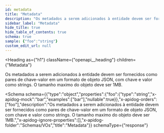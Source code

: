 ```yaml
---
id: metadata
title: "Metadata"
description: "Os metadados a serem adicionados à entidade devem ser fornecidos como pares de chave-valor em um formato de objeto JSON, com chave e valor como strings. O tamanho maximo do objeto deve ser 1MB."
sidebar_label: "Metadata"
hide_title: true
hide_table_of_contents: true
schema: true
sample: {"foo":"string"}
custom_edit_url: null
---
```



<Heading
  as={"h1"}
  className={"openapi__heading"}
  children={"Metadata"}
>
</Heading>



Os metadados a serem adicionados à entidade devem ser fornecidos como pares de chave-valor em um formato de objeto JSON, com chave e valor como strings. O tamanho maximo do objeto deve ser 1MB.

<Schema
  schema={{"type":"object","properties":{"foo":{"type":"string","x-apidog-mock":"bar","examples":["bar"],"nullable":true}},"x-apidog-orders":["foo"],"description":"Os metadados a serem adicionados à entidade devem ser fornecidos como pares de chave-valor em um formato de objeto JSON, com chave e valor como strings. O tamanho maximo do objeto deve ser 1MB.","x-apidog-ignore-properties":[],"x-apidog-folder":"Schemas/VOs","title":"Metadata"}}
  schemaType={"response"}
>
  
</Schema>
